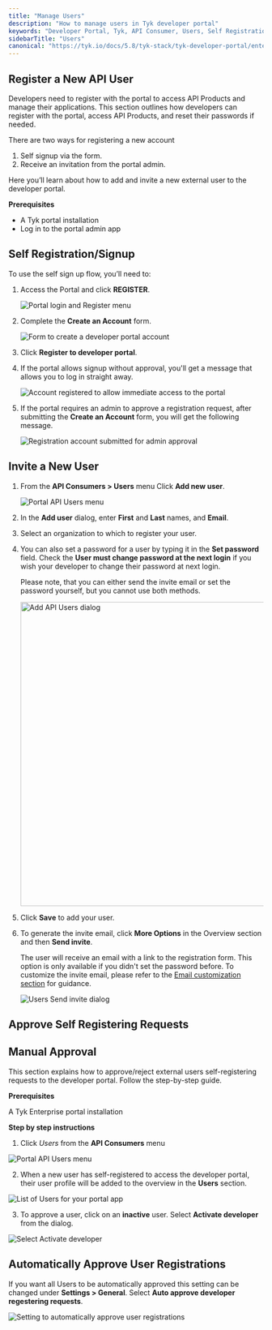 ```yaml
---
title: "Manage Users"
description: "How to manage users in Tyk developer portal"
keywords: "Developer Portal, Tyk, API Consumer, Users, Self Registration, Invite Users, Approve Requests"
sidebarTitle: "Users"
canonical: "https://tyk.io/docs/5.8/tyk-stack/tyk-developer-portal/enterprise-developer-portal/managing-access/manage-api-consumers"
---
```


## Register a New API User

Developers need to register with the portal to access API Products and manage their applications. This section outlines how developers can register with the portal, access API Products, and reset their passwords if needed.

There are two ways for registering a new account
1. Self signup via the form.
2. Receive an invitation from the portal admin.

Here you’ll learn about how to add and invite a new external user to the developer portal.

**Prerequisites**

- A Tyk portal installation
- Log in to the portal admin app

## Self Registration/Signup

To use the self sign up flow, you’ll need to:
1. Access the Portal and click **REGISTER**.

    <img src="/img/dashboard/portal-management/enterprise-portal/portal-login.png" alt="Portal login and Register menu" />

2. Complete the **Create an Account** form.

    <img src="/img/dashboard/portal-management/enterprise-portal/create-account.png" alt="Form to create a developer portal account" />

3. Click **Register to developer portal**.
4. If the portal allows signup without approval, you'll get a message that allows you to log in straight away.

    <img src="/img/dashboard/portal-management/enterprise-portal/account-registered.png" alt="Account registered to allow immediate access to the portal" />

5. If the portal requires an admin to approve a registration request, after submitting the **Create an Account** form, you will get the following message.

    <img src="/img/dashboard/portal-management/enterprise-portal/account-email-popup.png" alt="Registration account submitted for admin approval" />

## Invite a New User

1. From the **API Consumers > Users** menu Click **Add new user**.

    <img src="/img/dashboard/portal-management/enterprise-portal/users-menu.png" alt="Portal API Users menu" />

2. In the **Add user** dialog, enter **First** and **Last** names, and **Email**.
3. Select an organization to which to register your user.
4. You can also set a password for a user by typing it in the **Set password** field. Check the **User must change password at the next login** if you wish your developer to change their password at next login.

    Please note, that you can either send the invite email or set the password yourself, but you cannot use both methods. 

    <img src="/img/dashboard/portal-management/enterprise-portal/add-users.png" alt="Add API Users dialog" width="600" />

5. Click **Save** to add your user.
6. To generate the invite email, click **More Options** in the Overview section and then **Send invite**.

    The user will receive an email with a link to the registration form. This option is only available if you didn't set the password before.
    To customize the invite email, please refer to the [Email customization section](/docs/5.8/portal/customization/email-notifications) for guidance.

    <img src="/img/dashboard/portal-management/enterprise-portal/users-send-invite.png" alt="Users Send invite dialog" />

## Approve Self Registering Requests

## Manual Approval

This section explains how to approve/reject external users self-registering requests to the developer portal. Follow the step-by-step guide.

**Prerequisites**

A Tyk Enterprise portal installation

**Step by step instructions**

1. Click *Users* from the **API Consumers** menu

<img src="/img/dashboard/portal-management/enterprise-portal/users-menu.png" alt="Portal API Users menu" />

2. When a new user has self-registered to access the developer portal,  their user profile will be added to the overview in the **Users** section.

<img src="/img/dashboard/portal-management/enterprise-portal/approve-users1.png" alt="List of Users for your portal app" />

3. To approve a user, click on an **inactive** user. Select **Activate developer** from the dialog.

<img src="/img/dashboard/portal-management/enterprise-portal/activate-user.png" alt="Select Activate developer" />

## Automatically Approve User Registrations

If you want all Users to be automatically approved this setting can be changed under **Settings > General**. Select **Auto approve developer regestering requests**.

<img src="/img/dashboard/portal-management/enterprise-portal/auto-approve-users.png" alt="Setting to automatically approve user registrations" />


